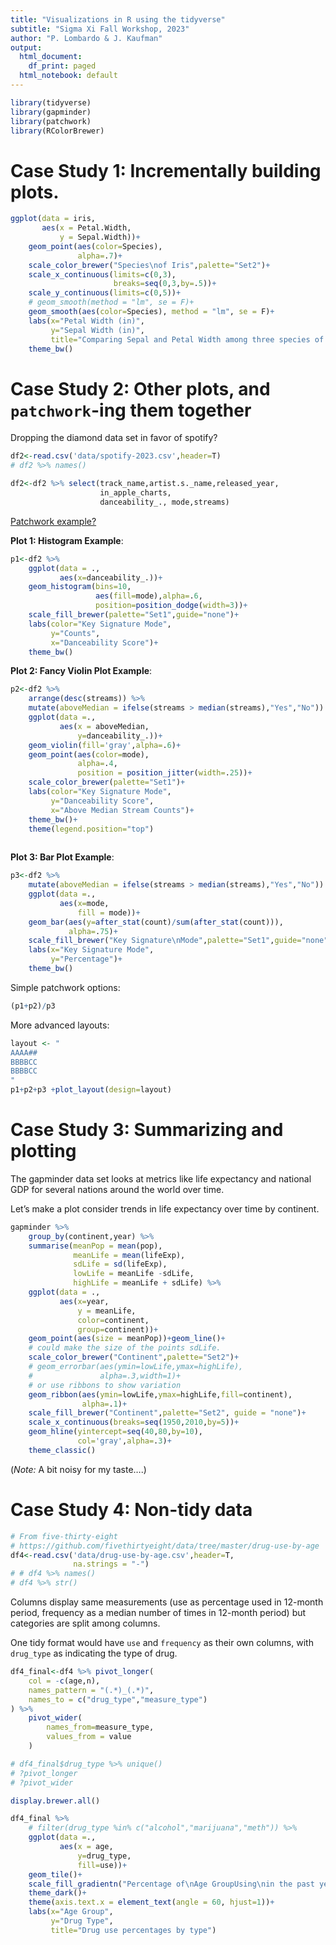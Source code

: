 ```yaml
---
title: "Visualizations in R using the tidyverse"
subtitle: "Sigma Xi Fall Workshop, 2023"
author: "P. Lombardo & J. Kaufman"
output:
  html_document:
    df_print: paged
  html_notebook: default
---
```


```r
library(tidyverse)
library(gapminder)
library(patchwork)
library(RColorBrewer)
```


# Case Study 1: Incrementally building plots.
```r
ggplot(data = iris,
       aes(x = Petal.Width,
           y = Sepal.Width))+
    geom_point(aes(color=Species),
               alpha=.7)+
    scale_color_brewer("Species\nof Iris",palette="Set2")+
    scale_x_continuous(limits=c(0,3),
                       breaks=seq(0,3,by=.5))+
    scale_y_continuous(limits=c(0,5))+
    # geom_smooth(method = "lm", se = F)+
    geom_smooth(aes(color=Species), method = "lm", se = F)+
    labs(x="Petal Width (in)",
         y="Sepal Width (in)",
         title="Comparing Sepal and Petal Width among three species of Iris")+
    theme_bw()
```


# Case Study 2: Other plots, and `patchwork`-ing them together
Dropping the diamond data set in favor of spotify?

```r
df2<-read.csv('data/spotify-2023.csv',header=T)
# df2 %>% names()

df2<-df2 %>% select(track_name,artist.s._name,released_year,
                    in_apple_charts,
                    danceability_., mode,streams)
```

[Patchwork example?](https://patchwork.data-imaginist.com/articles/guides/layout.html)

**Plot 1: Histogram Example**:
```r
p1<-df2 %>%
    ggplot(data = .,
           aes(x=danceability_.))+
    geom_histogram(bins=10,
                   aes(fill=mode),alpha=.6,
                   position=position_dodge(width=3))+
    scale_fill_brewer(palette="Set1",guide="none")+
    labs(color="Key Signature Mode",
         y="Counts",
         x="Danceability Score")+
    theme_bw()
```

**Plot 2: Fancy Violin Plot Example**:
```r
p2<-df2 %>%
    arrange(desc(streams)) %>%
    mutate(aboveMedian = ifelse(streams > median(streams),"Yes","No")) %>%
    ggplot(data =.,
           aes(x = aboveMedian,
               y=danceability_.))+
    geom_violin(fill='gray',alpha=.6)+
    geom_point(aes(color=mode),
               alpha=.4,
               position = position_jitter(width=.25))+
    scale_color_brewer(palette="Set1")+
    labs(color="Key Signature Mode",
         y="Danceability Score",
         x="Above Median Stream Counts")+
    theme_bw()+
    theme(legend.position="top")
    
```

**Plot 3: Bar Plot Example**:
```r
p3<-df2 %>%
    mutate(aboveMedian = ifelse(streams > median(streams),"Yes","No")) %>%
    ggplot(data =.,
           aes(x=mode,
               fill = mode))+
    geom_bar(aes(y=after_stat(count)/sum(after_stat(count))),
             alpha=.75)+
    scale_fill_brewer("Key Signature\nMode",palette="Set1",guide="none")+
    labs(x="Key Signature Mode",
         y="Percentage")+
    theme_bw()
```

Simple patchwork options:
```r
(p1+p2)/p3
```

More advanced layouts:
```r
layout <- "
AAAA##
BBBBCC
BBBBCC
"
p1+p2+p3 +plot_layout(design=layout)
```


# Case Study 3: Summarizing and plotting
The gapminder data set looks at metrics like life expectancy and national GDP for several nations around the world over time. 

Let's make a plot consider trends in life expectancy over time by continent.
```r
gapminder %>%
    group_by(continent,year) %>%
    summarise(meanPop = mean(pop),
              meanLife = mean(lifeExp),
              sdLife = sd(lifeExp),
              lowLife = meanLife -sdLife,
              highLife = meanLife + sdLife) %>%
    ggplot(data = .,
           aes(x=year,
               y = meanLife,
               color=continent,
               group=continent))+
    geom_point(aes(size = meanPop))+geom_line()+
    # could make the size of the points sdLife.
    scale_color_brewer("Continent",palette="Set2")+
    # geom_errorbar(aes(ymin=lowLife,ymax=highLife),
    #               alpha=.3,width=1)+
    # or use ribbons to show variation
    geom_ribbon(aes(ymin=lowLife,ymax=highLife,fill=continent),
                alpha=.1)+
    scale_fill_brewer("Continent",palette="Set2", guide = "none")+
    scale_x_continuous(breaks=seq(1950,2010,by=5))+
    geom_hline(yintercept=seq(40,80,by=10),
               col='gray',alpha=.3)+
    theme_classic()
```
(*Note:* A bit noisy for my taste....)


# Case Study 4: Non-tidy data

```r
# From five-thirty-eight
# https://github.com/fivethirtyeight/data/tree/master/drug-use-by-age
df4<-read.csv('data/drug-use-by-age.csv',header=T,
              na.strings = "-")
# # df4 %>% names()
# df4 %>% str()
```

Columns display same measurements (use as percentage used in 12-month period, frequency as a median number of times in 12-month period) but categories are split among columns.

One tidy format would have `use` and `frequency` as their own columns, with `drug_type` as indicating the type of drug.

```r
df4_final<-df4 %>% pivot_longer(
    col = -c(age,n),
    names_pattern = "(.*)_(.*)",
    names_to = c("drug_type","measure_type")
) %>% 
    pivot_wider(
        names_from=measure_type,
        values_from = value
    )

# df4_final$drug_type %>% unique()
# ?pivot_longer
# ?pivot_wider
```

```r
display.brewer.all()
```

```r
df4_final %>%
    # filter(drug_type %in% c("alcohol","marijuana","meth")) %>%
    ggplot(data =.,
           aes(x = age,
               y=drug_type,
               fill=use))+
    geom_tile()+
    scale_fill_gradientn("Percentage of\nAge GroupUsing\nin the past year",colors = brewer.pal(9,name="YlOrRd"))+
    theme_dark()+
    theme(axis.text.x = element_text(angle = 60, hjust=1))+
    labs(x="Age Group",
         y="Drug Type",
         title="Drug use percentages by type")
```


